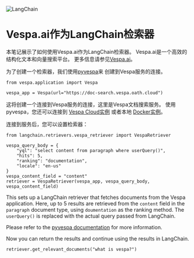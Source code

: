 

<Head>
  <script>
    {
      `(function() {
         var _hmt = _hmt || [];
(function() {
  var hm = document.createElement("script");
  hm.src = "https://hm.baidu.com/hm.js?e60fb290e204e04c5cb6f79b0ac1e697";
  var s = document.getElementsByTagName("script")[0]; 
  s.parentNode.insertBefore(hm, s);
})();
       })();`
    }
  </script>
</Head>

![LangChain](https://pica.zhimg.com/50/v2-56e8bbb52aa271012541c1fe1ceb11a2_r.gif)




Vespa.ai作为LangChain检索器
===


本笔记展示了如何使用Vespa.ai作为LangChain检索器。
Vespa.ai是一个高效的结构化文本和向量搜索平台。
更多信息请参见[Vespa.ai](https://vespa.ai)。

为了创建一个检索器，我们使用[pyvespa](https://pyvespa.readthedocs.io/en/latest/index)来
创建到Vespa服务的连接。

```
from vespa.application import Vespa

vespa_app = Vespa(url="https://doc-search.vespa.oath.cloud")

```

这将创建一个连接到Vespa服务的连接，这里是Vespa文档搜索服务。
使用pyvespa，您还可以连接到
[Vespa Cloud实例](https://pyvespa.readthedocs.io/en/latest/deploy-vespa-cloud)
或者本地
[Docker实例](https://pyvespa.readthedocs.io/en/latest/deploy-docker)。

连接到服务后，您可以设置检索器：

```
from langchain.retrievers.vespa_retriever import VespaRetriever

vespa_query_body = {
    "yql": "select content from paragraph where userQuery()",
    "hits": 5,
    "ranking": "documentation",
    "locale": "en-us"
}
vespa_content_field = "content"
retriever = VespaRetriever(vespa_app, vespa_query_body, vespa_content_field)

```

This sets up a LangChain retriever that fetches documents from the Vespa application.
Here, up to 5 results are retrieved from the `content` field in the `paragraph` document type,
using `doumentation` as the ranking method. The `userQuery()` is replaced with the actual query
passed from LangChain.

Please refer to the [pyvespa documentation](https://pyvespa.readthedocs.io/en/latest/getting-started-pyvespa#Query)
for more information.

Now you can return the results and continue using the results in LangChain.

```
retriever.get_relevant_documents("what is vespa?")

```


